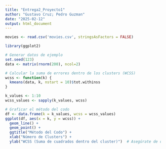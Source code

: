 ```yaml
---
title: "Entrega2_Proyecto1"
author: "Gustavo Cruz; Pedro Guzman"
date: "2025-02-12"
output: html_document
---
```


```r
movies <- read.csv('movies.csv', stringsAsFactors = FALSE)
```

```r
library(ggplot2)

# Generar datos de ejemplo
set.seed(123)
data <- matrix(rnorm(200), ncol=2)

# Calcular la suma de errores dentro de los clusters (WCSS)
wcss <- function(k) {
  kmeans(data, k, nstart = 10)$tot.withinss
}

k_values <- 1:10
wcss_values <- sapply(k_values, wcss)

# Graficar el método del codo
df <- data.frame(k = k_values, wcss = wcss_values)
ggplot(df, aes(x = k, y = wcss)) +
  geom_line() +
  geom_point() +
  ggtitle("Método del Codo") +
  xlab("Número de Clusters") +
  ylab("WCSS (Suma de cuadrados dentro del cluster)")  # Asegúrate de que esta línea no esté comentada

```

